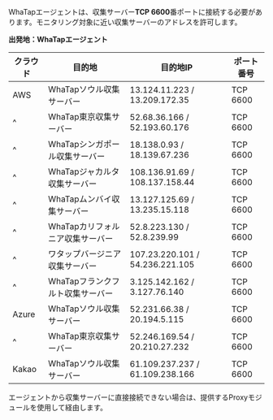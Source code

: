 WhaTapエージェントは、収集サーバー**TCP 6600**番ポートに接続する必要があります。モニタリング対象に近い収集サーバーのアドレスを許可します。

**出発地：WhaTapエージェント**

| クラウド  | 目的地                 | 目的地IP                           | ポート番号    |
| ----- | ------------------- | ------------------------------- | -------- |
| AWS   | WhaTapソウル収集サーバー     | 13.124.11.223 / 13.209.172.35   | TCP 6600 |
| ^     | WhaTap東京収集サーバー      | 52.68.36.166 / 52.193.60.176    | TCP 6600 |
| ^     | WhaTapシンガポール収集サーバー  | 18.138.0.93 / 18.139.67.236     | TCP 6600 |
| ^     | WhaTapジャカルタ収集サーバー   | 108.136.91.69 / 108.137.158.44  | TCP 6600 |
| ^     | WhaTapムンバイ収集サーバー    | 13.127.125.69 / 13.235.15.118   | TCP 6600 |
| ^     | WhaTapカリフォルニア収集サーバー | 52.8.223.130 / 52.8.239.99      | TCP 6600 |
| ^     | ワタップバージニア収集サーバー     | 107.23.220.101 / 54.236.221.105 | TCP 6600 |
| ^     | WhaTapフランクフルト収集サーバー | 3.125.142.162 / 3.127.76.140    | TCP 6600 |
| Azure | WhaTapソウル収集サーバー     | 52.231.66.38 / 20.194.5.115     | TCP 6600 |
| ^     | WhaTap東京収集サーバー      | 52.246.169.54 / 20.210.27.232   | TCP 6600 |
| Kakao | WhaTapソウル収集サーバー     | 61.109.237.237 / 61.109.238.166 | TCP 6600 |

エージェントから収集サーバーに直接接続できない場合は、提供するProxyモジュールを使用して経由します。

<ImgLang img='proxy.png' desc='Proxy' />
